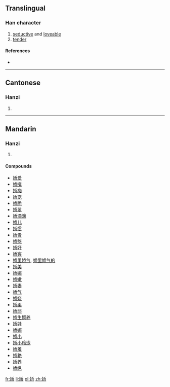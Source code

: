 {{also|嬌}}
==Translingual==

===Han character===
{{Han char|rn=38|rad=女|as=06|sn=9|four=|canj=女竹大中 (VHKL)}}

# [[seductive]] and [[loveable]]
# [[tender]]

====References====
* {{Han ref|kx=0261.321|hdz=21045.040|uh=5A07|ud=23047}}

----

==Cantonese==

===Hanzi===
{{yue-hanzi|jyut=|y=[[giu1]]|tra=嬌}}

# {{defn|Cantonese|sort=女06}}

----

==Mandarin==

===Hanzi===
{{cmn-hanzi|tra=嬌|pin=[[jiāo]] ([[jiao1]]), [[liàn]] ([[lian4]])|wg=[[chiao1|chiao<sup>1</sup>]], [[lien4|lien<sup>4</sup>]]}}

# {{defn|Mandarin|sort=女06}}

====Compounds====
* [[娇爱]]
* [[娇嗔]]
* [[娇痴]]
* [[娇宠]]
* [[娇脆]]
* [[娇翠]]
* [[娇滴滴]]
* [[娇儿]]
* [[娇惯]]
* [[娇贵]]
* [[娇憨]]
* [[娇好]]
* [[娇客]]
* [[娇里娇气]], [[娇里娇气的]]
* [[娇美]]
* [[娇媚]]
* [[娇嫩]]
* [[娇妻]]
* [[娇气]]
* [[娇娆]]
* [[娇柔]]
* [[娇弱]]
* [[娇生惯养]]
* [[娇娃]]
* [[娇婉]]
* [[娇小]]
* [[娇小玲珑]]
* [[娇羞]]
* [[娇艳]]
* [[娇养]]
* [[娇纵]]

[[fr:娇]]
[[li:娇]]
[[pl:娇]]
[[zh:娇]]